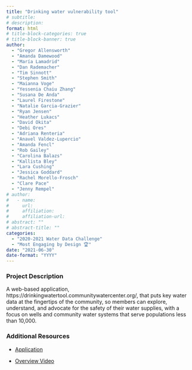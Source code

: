 ```yaml
---
title: "Drinking water vulnerability tool"
# subtitle: 
# description: 
format: html
# title-block-categories: true
# title-block-banner: true
author: 
  - "Gregor Allensworth"
  - "Amanda Damewood"
  - "María Lamadrid"
  - "Dan Rademacher"
  - "Tim Sinnott"
  - "Stephen Smith"
  - "Maianna Voge"
  - "Yessenia Chaiu Zhang"
  - "Susana De Anda"
  - "Laurel Firestone"
  - "Natalie Garcia-Grazier"
  - "Ryan Jensen"
  - "Heather Lukacs"
  - "David Okita"
  - "Debi Ores"
  - "Adriana Renteria"
  - "Anavel Valdez-Lupercio"
  - "Amanda Fencl"
  - "Rob Gailey"
  - "Carolina Balazs"
  - "Kallista Bley"
  - "Lara Cushing"
  - "Jessica Goddard"
  - "Rachel Morello-Frosch"
  - "Clare Pace"
  - "Jenny Rempel"
# author:
#   - name: 
#     url: 
#     affiliation: 
#     affiliation-url:
# abstract: ""
# abstract-title: ""
categories: 
  - "2020-2021 Water Data Challenge"
  - "Most Engaging by Design 🏆"
date: "2021-06-30"
date-format: "YYYY"
---
```


<!-- COMMENT
## params_NOTUSED-proj_title

#### Year: params_NOTUSED-year

#### Topics: params_NOTUSED-topics

#### Awards: params_NOTUSED-awards

#### Team Members: params_NOTUSED-team_members
UNCOMMENT -->

### Project Description

A web-based application, https://drinkingwatertool.communitywatercenter.org/,  that puts key water data at the fingertips of the community, so members can explore, understand, and advocate for the safety of their water supplies, with a focus on wells and community water systems that serve populations less than 10,000.

### Additional Resources

- [Application](https://drinkingwatertool.communitywatercenter.org/)

- [Overview Video](https://drive.google.com/file/d/1PQyXIS9Ty4QcmKgHmp5JXjT9S3T5HgET/view?usp=sharing)
